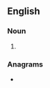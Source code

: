 ==English==

===Noun===
{{head|en|noun plural form}}

# {{plural of|riveter|lang=en}}

===Anagrams===
* {{anagrams|en|restrive|riverets}}